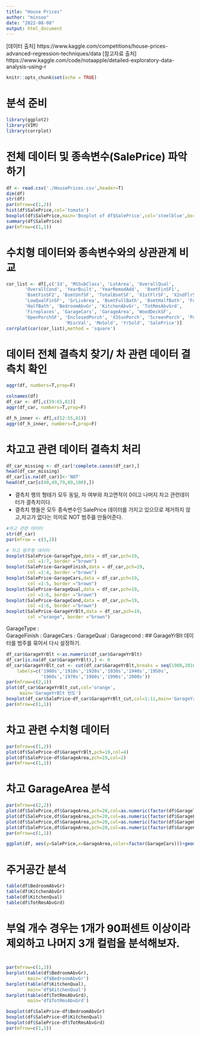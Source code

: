 ```yaml
---
title: "House Prices"
author: "minsoo"
date: "2022-08-08"
output: html_document
---
```

[데이터 출처]
https://www.kaggle.com/competitions/house-prices-advanced-regression-techniques/data
[참고자료 출처]
https://www.kaggle.com/code/notaapple/detailed-exploratory-data-analysis-using-r
```r
knitr::opts_chunk$set(echo = TRUE)
```

# 분석 준비
```r
library(ggplot2)
library(VIM)
library(corrplot)
```
# 전체 데이터 및 종속변수(SalePrice) 파악하기

```r
df <- read.csv('./HousePrices.csv',header=T)
dim(df)
str(df)
par(mfrow=c(1,2))
hist(df$SalePrice,col='tomato')
boxplot(df$SalePrice,main='Boxplot of df$SalePrice',col='steelblue',border='brown')
summary(df$SalePrice)
par(mfrow=c(1,1))
```

# 수치형 데이터와 종속변수와의 상관관계 비교
```r
cor_list <- df[,c('Id', 'MSSubClass', 'LotArea', 'OverallQual',
       'OverallCond', 'YearBuilt', 'YearRemodAdd',  'BsmtFinSF1',
       'BsmtFinSF2', 'BsmtUnfSF', 'TotalBsmtSF', 'X1stFlrSF', 'X2ndFlrSF',
       'LowQualFinSF', 'GrLivArea', 'BsmtFullBath', 'BsmtHalfBath', 'FullBath',
       'HalfBath', 'BedroomAbvGr', 'KitchenAbvGr', 'TotRmsAbvGrd',
       'Fireplaces', 'GarageCars', 'GarageArea', 'WoodDeckSF',
       'OpenPorchSF', 'EnclosedPorch', 'X3SsnPorch', 'ScreenPorch', 'PoolArea',
                      'MiscVal', 'MoSold', 'YrSold', 'SalePrice')]
corrplot(cor(cor_list),method = 'square')
```


# 데이터 전체 결측치 찾기/ 차 관련 데이터 결측치 확인
```r

aggr(df, numbers=T,prop=F)

colnames(df)
df_car <- df[,c(59:65,81)]
aggr(df_car, numbers=T,prop=F)

df_h_inner <- df[,c(52:55,81)]
aggr(df_h_inner, numbers=T,prop=F)


```

# 차고고 관련 데이터 결측치 처리
```r
df_car_missing <- df_car[!complete.cases(df_car),]
head(df_car_missing)
df_car[is.na(df_car)]<-'NOT' 
head(df_car[c(40,49,79,89,100),])

```
- 결측치 행의 형태가 모두 동일, 차 여부와 차고면적이 0이고 나머지 차고 관련데이터가 결측치이다.
- 결측치 행들은 모두 종속변수인 SalePrice 데이터를 가지고 있으므로 제거하지 않고,차고가 없다는 의미로 NOT 범주를 만들어준다.
```r
#차고 관련 데이터
str(df_car)
par(mfrow = c(3,2))

# 차고 범주형 데이터
boxplot(SalePrice~GarageType,data = df_car,pch=19, 
        col =1:7, border ="brown")
boxplot(SalePrice~GarageFinish,data = df_car,pch=19, 
        col =1:4, border ="brown")
boxplot(SalePrice~GarageCars,data = df_car,pch=19, 
        col =1:5, border ="brown")
boxplot(SalePrice~GarageQual,data = df_car,pch=19, 
        col =1:6, border ="brown")
boxplot(SalePrice~GarageCond,data = df_car,pch=19, 
        col =1:6, border ="brown")
boxplot(SalePrice~GarageYrBlt,data = df_car,pch=19,
        col ="orange", border ="brown")

```
GarageType :  
GarageFinish :
GarageCars :
GarageQual :
Garagecond :
## GarageYrBlt 데이터를 범주를 묶어서 다시 설정하기.
```r
df_car$GarageYrBlt <-as.numeric(df_car$GarageYrBlt)
df_car[is.na(df_car$GarageYrBlt),] <- 0
df_car$GarageYrBlt_cut <- cut(df_car$GarageYrBlt,breaks = seq(1900,2010,10),
    labels=c('1900s','1910s','1920s','1930s','1940s','1950s',
             '1960s','1970s','1980s','1990s','2000s'))
par(mfrow=c(2,1))
plot(df_car$GarageYrBlt_cut,col='orange',
     main='GarageYrBlt 빈도')
boxplot(df_car$SalePrice~df_car$GarageYrBlt_cut,col=1:11,main='GarageYrBlt와 SalePrice 관계')
par(mfrow=c(1,1))
```
### 

# 차고 관련 수치형 데이터
```r
par(mfrow=c(1,2))
plot(df$SalePrice~df$GarageYrBlt,pch=19,col=4)
plot(df$SalePrice~df$GarageArea,pch=19,col=2)
par(mfrow=c(1,1))
```
# 차고 GarageArea 분석
```r
par(mfrow=c(2,2))
plot(df$SalePrice,df$GarageArea,pch=20,col=as.numeric(factor(df$GarageType))+1)
plot(df$SalePrice,df$GarageArea,pch=20,col=as.numeric(factor(df$GarageFinish))+1)
plot(df$SalePrice,df$GarageArea,pch=20,col=as.numeric(factor(df$GarageQual))+1)
plot(df$SalePrice,df$GarageArea,pch=20,col=as.numeric(factor(df$GarageCond))+1)
par(mfrow=c(1,1))

```
```r
ggplot(df, aes(y=SalePrice,x=GarageArea,color=factor(GarageCars)))+geom_point()
```

# 주거공간 분석
```r
table(df$BedroomAbvGr)
table(df$KitchenAbvGr)
table(df$KitchenQual)
table(df$TotRmsAbvGrd)

```
# 부엌 개수 경우는 1개가 90퍼센트 이상이라 제외하고 나머지 3개 컬럼을 분석해보자.

# 
```r
par(mfrow=c(1,3))
barplot(table(df$BedroomAbvGr),
        main='df$BedroomAbvGr')
barplot(table(df$KitchenQual),
        main='df$KitchenQual')
barplot(table(df$TotRmsAbvGrd),
        main='df$TotRmsAbvGrd')

boxplot(df$SalePrice~df$BedroomAbvGr)
boxplot(df$SalePrice~df$KitchenQual)
boxplot(df$SalePrice~df$TotRmsAbvGrd)
par(mfrow=c(1,1))
```

           